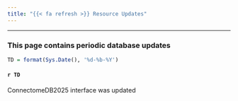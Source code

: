 ```yaml
---
title: "{{< fa refresh >}} Resource Updates"
---
```


---

### This page contains periodic database updates

```r
TD = format(Sys.Date(), '%d-%b-%Y')
```
 
#### `r TD` 
ConnectomeDB2025 interface was updated







